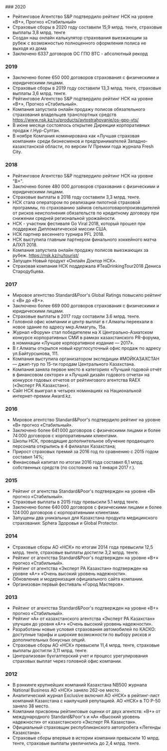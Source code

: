 <div class="mx-auto max-w-4xl py-10">
### 2020

- Рейтинговое Агентство S&P подтвердило рейтинг НСК на уровне «В+», Прогноз «Стабильный»
- Страховые сборы в 2020 году составили 15,9 млрд. тенге, страховые выплаты 3,8 млрд. тенге
- Создан наш онлайн калькулятор страхования выезжающим за рубеж с возможностью полноценного оформления полиса не выходя из дома
- Заключено 6337 договоров ОС ГПО ВТС - абсолютный рекорд

### 2019

- Заключено более 650 000 договоров страхования с физическими и юридическими лицами.
- Страховые сборы в 2019 году составили 13,3 млрд. тенге, страховые выплаты 3,6 млрд. тенге.
- Рейтинговое Агентство S&P подтвердило рейтинг НСК на уровне «В+», Прогноз «Стабильный».
- Компания запустила онлайн продажу полисов обязательного страхования владельцев транспортных средств https://www.nsk.kz/ru/products/avtostrahovanie/os-gpo-vts/
- В июне месяце состоялось открытие Дирекции корпоративных продаж г.Нур-Султан.
- В ноябре Компания номинирована как «Лучшая страховая компания» среди бизнесменов и предпринимателей Западно-казахстанской области, по версии IV Премии года журнала Fresh City.

### 2018

- Рейтинговое Агентство S&P подтвердило рейтинг НСК на уровне "В+".
- Заключено более 480 000 договоров страхования с физическими и юридическими лицами.
- Страховые выплаты в 2018 году составили 3,3 млрд. тенге.
- НСК стала оператором по реализации пилотной страховой программы, по страхованию займов сельхозтоваропроизводителей от рисков неисполнения обязательств по кредитному договору при снижении средней региональной урожайности.
- НСК - участник фестиваля Go Viral 2018, который прошел при поддержке Дипломатической миссии США.
- НСК партнер весеннего турнира PFL 2018.
- НСК выступила главным партнером финального хоккейного матча АЛХЛ 2018.
- Компания запустила онлайн продажу полисов выезжающих за рубеж. https://nsk.kz/ru/tourist/
- Запущен Новый продукт «Онлайн Доктор НСК».
- Страховая компания НСК поддержала #TeaDrinkingTour2018 Дениса Стародубцева.

### 2017

- Мировое агентство Standard&Poor's Global Ratings повысило рейтинг с «B» до «B+».
- Заключено более 669 000 договоров страхования с физическими и юридическими лицами.
- Страховые выплаты в 2017 году составили 3.6 млрд. тенге.
- Головной офис компании и центр выплат в г.Алматы переехали в новое здание по адресу мкр.Алмагуль, 15а.
- Журнал «Форум» стал победителем на X Центрально-Азиатском конкурсе корпоративных СМИ в рамках казахстанского PR-форума, в номинации «Лучшее корпоративное издание — 2017».
- В г.Алматы открылся новый круглосуточный офис продаж по адресу ул.Байтурсынова, 111.
- Компания выступила организатором экспедиции #МОЙКАЗАХСТАН — джип-тур по 15-ти городам Центрального Казахстана.
- Компания заняла первое место в категориях «Лучший годовой отчёт в финансовом секторе» и «Лучший дизайн годового отчета» на конкурсе годовых отчетов от рейтингового агентства RAEX («Эксперт РА Казахстан»).
- Сайт НСК выиграл в четырех номинациях на Национальной интернет-премии Award.kz.

### 2016

- Мировое агентство Standard&Poor's подтвердило рейтинг на уровне «B» прогноз «Стабильный».
- Заключено более 641 000 договоров с физическими лицами и более 74 000 договоров с корпоративными клиентами.
- Школы НСК, проводящие дополнительное обучение продающего персонала открылись в 4 филиалах Казахстана;
- Прирост страховых премий за 2016 год по сравнению с 2015 годом составил 14%;
- Финансовый капитал по итогам 2016 года составил 6,1 млрд. собственных средств (по состоянию на 1 января 2017 г.).

### 2015

- Рейтинг от агентства Standard&Poor's подтвержден на уровне «B» прогноз «Стабильный».
- Страховые выплаты в 2015 году превысили 5.1 млрд тенге.
- Заключено более 640 000 договоров с физическими лицами и более 124 000 договоров с корпоративными клиентами.
- Запущены два уникальных для Казахстана продукта медицинского страхования: Sphera Здоровья и Global Protector.

### 2014

- Страховые сборы АО «НСК» по итогам 2014 года превысили 12,5 млрд. тенге, страховые выплаты достигли 3,2 млрд. тенге.
- Рейтинг от агентства Standard&Poor's подтвержден на уровне «В+» прогноз «Стабильный».
- Рейтинг от агентства «Эксперт РА Казахстан» подтвержден на уровне «А+» «Очень высокий уровень надежности».
- Обновление и модернизация официального сайта компании.
- Организован первый фестиваль «Город Мастеров».

### 2013

- Рейтинг от агентства Standard&Poor's подтвержден на уровне «В+» прогноз «Стабильный».
- Рейтинг «А» от казахстанского агентства «Эксперт РА Казахстан» улучшен до уровня «А+» «Очень высокий уровень надежности».
- Разработаны новые условия страхования автомобилей по КАСКО: доступные тарифы и широкие возможности по выбору рисков и дополнительных бонусных опций.
- Страховые сборы АО «НСК» превысили 11,4 млрд. тенге, страховые выплаты достигли 3,11 млрд. тенге.
- Централизован бухгалтерский учет и процесс урегулирования страховых выплат через головной офис компании.

### 2012

- В рэнкинге крупнейших компаний Казахстана NB500 журнала National Business АО «НСК» заняло 262-ое место.
- Аналитический журнал Exclusive включил АО «НСК» в рейтинг-лист компаний Казахстана с наилучшей репутацией. АО «НСК» в ТО P-50 заняло 38 место.
- Компании присвоены рейтинговые оценки от двух агентств: «B+» от международного Standard&Poor's и «А» «Высокий уровень надежности» от казахстанского «Эксперт РА Казахстан».
- Официальный страховщик республиканского автопробега «Легенды Казахстана».
- Страховые сборы впервые в истории компании превысили 10 млрд. тенге, страховые выплаты увеличились до 2,4 млрд. тенге.

</div>
